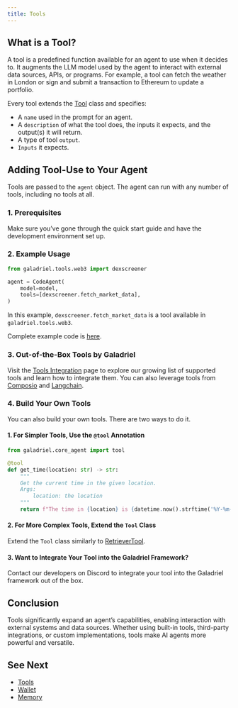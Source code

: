 ```yaml
---
title: Tools
---
```

## What is a Tool?

A tool is a predefined function available for an agent to use when it decides to. It augments the LLM model used by the agent to interact with external data sources, APIs, or programs. For example, a tool can fetch the weather in London or sign and submit a transaction to Ethereum to update a portfolio.

Every tool extends the [Tool](https://github.com/huggingface/smolagents/blob/main/src/smolagents/tools.py#L83) class and specifies:

- A `name` used in the prompt for an agent.
- A `description` of what the tool does, the inputs it expects, and the output(s) it will return.
- A type of tool `output`.
- `Inputs` it expects.

## Adding Tool-Use to Your Agent

Tools are passed to the `agent` object. The agent can run with any number of tools, including no tools at all.

### 1. Prerequisites

Make sure you’ve gone through the quick start guide and have the development environment set up.

### 2. Example Usage

```python
from galadriel.tools.web3 import dexscreener

agent = CodeAgent(
    model=model,
    tools=[dexscreener.fetch_market_data],
)
```

In this example, `dexscreener.fetch_market_data` is a tool available in `galadriel.tools.web3`.

Complete example code is [here](https://github.com/galadriel-ai/galadriel/tree/main/examples/basic-web3).

### 3. Out-of-the-Box Tools by Galadriel

Visit the [Tools Integration](/galadriel-network/integrations/tools) page to explore our growing list of supported tools and learn how to integrate them. You can also leverage tools from [Composio](https://composio.dev/) and [Langchain](https://python.langchain.com/v0.1/docs/modules/tools/).

### 4. Build Your Own Tools

You can also build your own tools. There are two ways to do it.

#### 1. For Simpler Tools, Use the `@tool` Annotation

```python
from galadriel.core_agent import tool

@tool
def get_time(location: str) -> str:
    """
    Get the current time in the given location.
    Args:
        location: the location
    """
    return f"The time in {location} is {datetime.now().strftime('%Y-%m-%d %H:%M:%S')}"
```

#### 2. For More Complex Tools, Extend the `Tool` Class

Extend the `Tool` class similarly to [RetrieverTool](https://github.com/galadriel-ai/galadriel/blob/main/galadriel/tools/retriever.py).

#### 3. Want to Integrate Your Tool into the Galadriel Framework?

Contact our developers on Discord to integrate your tool into the Galadriel framework out of the box.

## Conclusion

Tools significantly expand an agent’s capabilities, enabling interaction with external systems and data sources. Whether using built-in tools, third-party integrations, or custom implementations, tools make AI agents more powerful and versatile.

## See Next

- [Tools](/galadriel-network/integrations/tools)
- [Wallet](/galadriel-network/concepts/wallet)
- [Memory](/galadriel-network/tutorials/memory)
